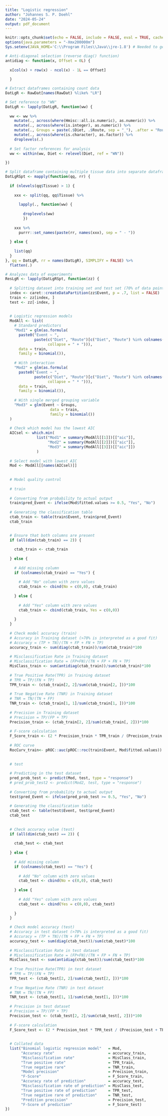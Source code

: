 ```yaml
---
title: "Logistic regression"
author: "Johannes S. P. Doehl"
date: "2024-05-24"
output: pdf_document
---
```


```r
knitr::opts_chunk$set(echo = FALSE, include = FALSE, eval = TRUE, cache = TRUE, dev = "png", warning = FALSE, message = FALSE, fig.pos = "H", out.extra = "")
options(java.parameters = "-Xmx200000m")
Sys.setenv(JAVA_HOME='C:\\Program Files\\Java\\jre-1.8') # Needed to get around loading error of rJava
```

```r
# Anti-diagonal selection (reverse diag() function)
antidiag <- function(x, Offset = 0L) {
  
  x[col(x) + row(x) - ncol(x) - 1L == Offset]
  
  }
```

```r
# Extract dataframes containing count data
DatLgR <- RawDat[names(RawDat) %like% "LR"]

# Set reference to "WN"
DatLgR <- lapply(DatLgR, function(ww) {
  
  ww <- ww %>%
    mutate(., across(where(Hmisc::all.is.numeric), as.numeric)) %>%
    mutate(., across(where(is.integer), as.numeric)) %>%
    mutate(., Groups = paste(.$Diet, .$Route, sep = "_"), .after = "Route") %>%
    mutate(., across(where(is.character), as.factor)) %>%
    droplevels(.)
  
  # Set factor references for analysis
  ww <- within(ww, Diet <- relevel(Diet, ref = "WN"))
  
})

# Split dataframe containing multiple tissue data into separate dataframes for analysis
DatLgRSpt <- mapply(function(qq, rr) {
  
  if (nlevels(qq$Tissue) > 1) {
    
    xxx <- split(qq, qq$Tissue) %>%
      
      lapply(., function(ww) {
        
        droplevels(ww)
        })
    
    xxx %>%
      purrr::set_names(paste(rr, names(xxx), sep = " - "))
    
  } else {
    
    list(qq)
  }
}, qq = DatLgR, rr = names(DatLgR), SIMPLIFY = FALSE) %>%
  flatten(.)
```

```r
# Analyzes data of experiments
ResLgR <- lapply(DatLgRSpt, function(zz) {
  
  # Splitting dataset into training set and test set (70% of data points to training set)
  index <- caret::createDataPartition(zz$Event, p = .7, list = FALSE)
  train <- zz[index, ]
  test <- zz[-index, ]
  
  
  # Logistic regression models
  ModAll <- list(
    # Standard predictors
    "Mod1" = glm(as.formula(
      paste0("Event ~ ",
             paste(c("Diet", "Route")[c("Diet", "Route") %in% colnames(zz)],
                   collapse = " + "))),
      data = train,
      family = binomial()),
    
    # With interaction
    "Mod2" = glm(as.formula(
      paste0("Event ~ ",
             paste(c("Diet", "Route")[c("Diet", "Route") %in% colnames(zz)],
                   collapse = " * "))),
      data = train,
      family = binomial()),
    
    # With single merged grouping variable
    "Mod3" = glm(Event ~ Groups,
                    data = train,
                    family = binomial())
  )
  
  # Check which model has the lowest AIC
  AICsel <- which.min(
              list("Mod1" = summary(ModAll[[1]])[["aic"]],
                   "Mod2" = summary(ModAll[[2]])[["aic"]],
                   "Mod3" = summary(ModAll[[3]])[["aic"]])
              )
  
  # Select model with lowest AIC
  Mod <- ModAll[[names(AICsel)]]
  
  
  # Model quality control
  
  # train
  
  # Converting from probability to actual output
  train$pred_Event <- ifelse(Mod$fitted.values >= 0.5, "Yes", "No")
  
  # Generating the classification table
  ctab_train <- table(train$Event, train$pred_Event)
  ctab_train

  
  # Ensure that both columns are present
  if (all(dim(ctab_train) == 2)) {
    
    ctab_train <- ctab_train
    
  } else {
    
    # Add missing column
    if (colnames(ctab_train) == "Yes") {
      
      # Add "No" column with zero values
      ctab_train <- cbind(No = c(0,0), ctab_train)
      
    } else {
      
      # Add "Yes" column with zero values
      ctab_train <- cbind(ctab_train, Yes = c(0,0))
      
    }
  }
  
  # Check model accuracy (train)
  # Accuracy in Training dataset (>70% is interpreted as a good fit)
  # Accuracy = (TP + TN)/(TN + FP + FN + TP) 
  accuracy_train <- sum(diag(ctab_train))/sum(ctab_train)*100
  
  # Misclassification Rate in Training dataset
  # Misclassification Rate = (FP+FN)/(TN + FP + FN + TP)
  MisClass_train <- sum(antidiag(ctab_train))/sum(ctab_train)*100
  
  # True Positive Rate(TPR) in Training dataset
  # TPR = TP/(FN + TP)
  TPR_train <- (ctab_train[2, 2]/sum(ctab_train[2, ]))*100
  
  # True Negative Rate (TNR) in Training dataset
  # TNR = TN/(TN + FP)
  TNR_train <- (ctab_train[1, 1]/sum(ctab_train[1, ]))*100
  
  # Precision in Training dataset
  # Precision = TP/(FP + TP)
  Precision_train <- (ctab_train[2, 2]/sum(ctab_train[, 2]))*100
  
  # F-score calculation
  F_Score_train <- (2 * Precision_train * TPR_train / (Precision_train + TPR_train))/100
    
  # ROC curve
  RocCurv_train<- pROC::auc(pROC::roc(train$Event, Mod$fitted.values))
  
  
  # test
  
  # Predicting in the test dataset
  pred_prob_test <- predict(Mod, test, type = "response")
  # pred_prob_test2 <- predict(Mod2, test, type = "response")
  
  # Converting from probability to actual output
  test$pred_Event <- ifelse(pred_prob_test >= 0.5, "Yes", "No")
  
  # Generating the classification table
  ctab_test <- table(test$Event, test$pred_Event)
  ctab_test
  
  
  # Check accuracy value (test)
  if (all(dim(ctab_test) == 2)) {
    
    ctab_test <- ctab_test
    
  } else {
    
    # Add missing column
    if (colnames(ctab_test) == "Yes") {
      
      # Add "No" column with zero values
      ctab_test <- cbind(No = c(0,0), ctab_test)
      
    } else {
      
      # Add "Yes" column with zero values
      ctab_test <- cbind(Yes = c(0,0), ctab_test)
      
    }
  }

  # Check model accuracy (test)
  # Accuracy in test dataset (>70% is interpreted as a good fit)
  # Accuracy = (TP + TN)/(TN + FP + FN + TP) 
  accuracy_test <- sum(diag(ctab_test))/sum(ctab_test)*100
  
  # Misclassification Rate in test dataset
  # Misclassification Rate = (FP+FN)/(TN + FP + FN + TP)
  MisClass_test <- sum(antidiag(ctab_test))/sum(ctab_test)*100
  
  # True Positive Rate(TPR) in test dataset
  # TPR = TP/(FN + TP)
  TPR_test <- (ctab_test[2, 2]/sum(ctab_test[2, ]))*100
  
  # True Negative Rate (TNR) in test dataset
  # TNR = TN/(TN + FP)
  TNR_test <- (ctab_test[1, 1]/sum(ctab_test[1, ]))*100
  
  # Precision in test dataset
  # Precision = TP/(FP + TP)
  Precision_test <- (ctab_test[2, 2]/sum(ctab_test[, 2]))*100
  
  # F-score calculation
  F_Score_test <- (2 * Precision_test * TPR_test / (Precision_test + TPR_test))/100
  
  
  # Collated data
  list("Binomial logistic regression model"   = Mod,
       "Accuracy rate"                        = accuracy_train,
       "Misclassification rate"               = MisClass_train,
       "True positive rate"                   = TPR_train,
       "True negative rare"                   = TNR_train,
       "Model precision"                      = Precision_train,
       "F-Score"                              = F_Score_train,
       "Accuracy rate of prediction"          = accuracy_test,
       "Misclassification rate of prediction" = MisClass_test,
       "True positive rate of prediction"     = TPR_test,
       "True negative rare of prediction"     = TNR_test,
       "Predition precision"                  = Precision_test,
       "F-Score of prediction"                = F_Score_test)
})
```

